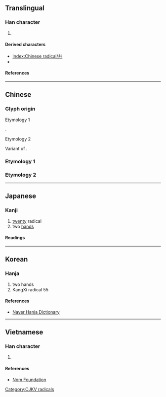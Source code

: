 {{also|廿}}
{{character info/new}}
{{character info|0x2F890}}
==Translingual==
{{stroke order|type=animate}}

===Han character===
{{Han char|rn=55|rad=廾|as=00|sn=3|four=44000|canj=JJ,XXJJ|ids=⿻丿十,⿻𠂇丨}}

# {{mul-kangxi radical-def}}

====Derived characters====
* [[Index:Chinese radical/廾]]
* {{l|mul|[[𧘬]], [[灷]], [[𬌪]], [[𫌲]], [[𫙐]], [[𬶽]], [[戒]]}}

====References====
{{Han ref|kx=0353.080|dkj=09583|dj=0668.070|hdz=10513.110|uh=5EFE}}

[[Category:CJKV radicals]]

----

==Chinese==
{{zh-forms}}
{{zh-wp|zh:廾部|en:Radical 55}}

===Glyph origin===
{{Han etym}}
; Etymology 1
{{Han compound|𠂇|又|t1=left hand|t2=right hand|ls=ic}}.
; Etymology 2
Variant of {{l|zh|廿}}.
===Etymology 1===
{{zh-see|拱|a}}

===Etymology 2===
{{zh-see|廿}}

----

==Japanese==
{{wp|lang=ja|廾部}}

===Kanji===
{{ja-kanji|grade=|rs=廾00}}

# [[twenty]] radical
# two [[hands]]

====Readings====
{{ja-readings
|goon=く
|kanon=きょう<きよう
|kun=ささ-げる <!-- にじゅう<にじふ,　にじゅうあし<にじふあし -->
}}

{{attention|ja|confirm radical for "twenty"}}

----

==Korean==

===Hanja===
{{ko-hanja|hangeul=공|rv=gong|mr=kong|y=kong|eumhun=받들|ehrv=batdeul}}

# two hands
# KangXi radical 55

====References====
*[http://hanja.naver.com/hanja?q=%E5%BB%BE Naver Hanja Dictionary]

----

==Vietnamese==

===Han character===
{{vi-hantu|rs=廾00|[[trấp]], [[trập]], [[củng]]}}

# {{defn|lang=vi|sort=廾00}}

====References====
* [http://nomfoundation.org/common/nom_details.php?codepoint=5EFE Nom Foundation]